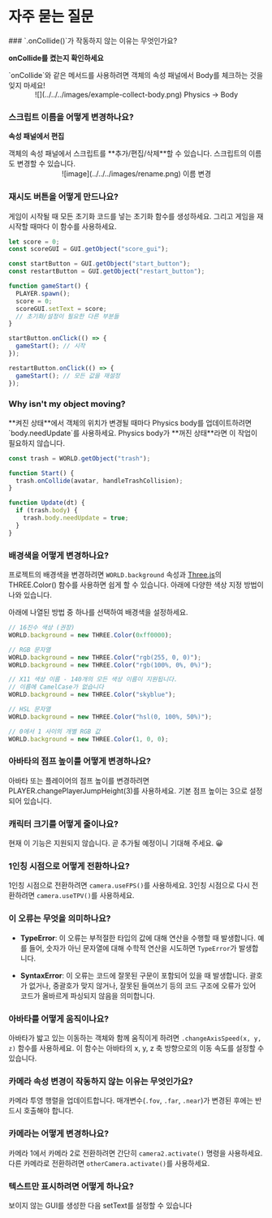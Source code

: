 
# 자주 묻는 질문

<Steps>
### `.onCollide()`가 작동하지 않는 이유는 무엇인가요?

**onCollide를 켰는지 확인하세요**

<Callout type="error" icon="‼️">
  `onCollide`와 같은 메서드를 사용하려면 객체의 속성 패널에서 Body를 체크하는
  것을 잊지 마세요!
  <div style={{ textAlign: "center" }}>
    <center>
      ![](../../../images/example-collect-body.png) Physics -> Body
    </center>
  </div>
</Callout>

### 스크립트 이름을 어떻게 변경하나요?

**속성 패널에서 편집**

<Callout type="info">
  객체의 속성 패널에서 스크립트를 **추가/편집/삭제**할 수 있습니다. 스크립트의
  이름도 변경할 수 있습니다.
  <br />
  <center>![image](../../../images/rename.png) 이름 변경 </center>
</Callout>

### 재시도 버튼을 어떻게 만드나요?

게임이 시작될 때 모든 초기화 코드를 넣는 초기화 함수를 생성하세요. 그리고 게임을 재시작할 때마다 이 함수를 사용하세요.

```js showLineNumbers filename="example restart" {5, 7-12, 18-20}
let score = 0;
const scoreGUI = GUI.getObject("score_gui");

const startButton = GUI.getObject("start_button");
const restartButton = GUI.getObject("restart_button");

function gameStart() {
  PLAYER.spawn();
  score = 0;
  scoreGUI.setText = score;
  // 초기화/설정이 필요한 다른 부분들
}

startButton.onClick(() => {
  gameStart(); // 시작
});

restartButton.onClick(() => {
  gameStart(); // 모든 값을 재설정
});
```

### Why isn't my object moving?

<Callout type="info">
  **켜진 상태**에서 객체의 위치가 변경될 때마다 Physics body를 업데이트하려면
  `body.needUpdate`를 사용하세요.
</Callout>
<Callout type="warning">
  Physics body가 **꺼진 상태**라면 이 작업이 필요하지 않습니다.
</Callout>

```js showLineNumbers {9}
const trash = WORLD.getObject("trash");

function Start() {
  trash.onCollide(avatar, handleTrashCollision);
}

function Update(dt) {
  if (trash.body) {
    trash.body.needUpdate = true;
  }
}
```

### 배경색을 어떻게 변경하나요?

프로젝트의 배경색을 변경하려면 `WORLD.background` 속성과 [Three.js](https://threejs.org/docs/index.html?q=color#api/en/math/Color)의 THREE.Color() 함수를 사용하면 쉽게 할 수 있습니다. 아래에 다양한 색상 지정 방법이 나와 있습니다.

<Callout type="info">
  아래에 나열된 방법 중 하나를 선택하여 배경색을 설정하세요.
</Callout>

```js showLineNumbers filename="Background change"
// 16진수 색상 (권장)
WORLD.background = new THREE.Color(0xff0000);

// RGB 문자열
WORLD.background = new THREE.Color("rgb(255, 0, 0)");
WORLD.background = new THREE.Color("rgb(100%, 0%, 0%)");

// X11 색상 이름 - 140개의 모든 색상 이름이 지원됩니다.
// 이름에 CamelCase가 없습니다
WORLD.background = new THREE.Color("skyblue");

// HSL 문자열
WORLD.background = new THREE.Color("hsl(0, 100%, 50%)");

// 0에서 1 사이의 개별 RGB 값
WORLD.background = new THREE.Color(1, 0, 0);
```

### 아바타의 점프 높이를 어떻게 변경하나요?

아바타 또는 플레이어의 점프 높이를 변경하려면 PLAYER.changePlayerJumpHeight(3)를 사용하세요. 기본 점프 높이는 3으로 설정되어 있습니다.

### 캐릭터 크기를 어떻게 줄이나요?

현재 이 기능은 지원되지 않습니다. 곧 추가될 예정이니 기대해 주세요. 😀

### 1인칭 시점으로 어떻게 전환하나요?

1인칭 시점으로 전환하려면 `camera.useFPS()`를 사용하세요. 3인칭 시점으로 다시 전환하려면 `camera.useTPV()`를 사용하세요.

### 이 오류는 무엇을 의미하나요?

- **TypeError**: 이 오류는 부적절한 타입의 값에 대해 연산을 수행할 때 발생합니다. 예를 들어, 숫자가 아닌 문자열에 대해 수학적 연산을 시도하면 `TypeError`가 발생합니다.

- **SyntaxError**: 이 오류는 코드에 잘못된 구문이 포함되어 있을 때 발생합니다. 괄호가 없거나, 중괄호가 맞지 않거나, 잘못된 들여쓰기 등의 코드 구조에 오류가 있어 코드가 올바르게 파싱되지 않음을 의미합니다.

### 아바타를 어떻게 움직이나요?

아바타가 밟고 있는 이동하는 객체와 함께 움직이게 하려면 `.changeAxisSpeed(x, y, z)` 함수를 사용하세요. 이 함수는 아바타의 x, y, z 축 방향으로의 이동 속도를 설정할 수 있습니다.

### 카메라 속성 변경이 작동하지 않는 이유는 무엇인가요?

카메라 투영 행렬을 업데이트합니다. 매개변수(`.fov`, `.far`, `.near`)가 변경된 후에는 반드시 호출해야 합니다.

### 카메라는 어떻게 변경하나요?

카메라 1에서 카메라 2로 전환하려면 간단히 `camera2.activate()` 명령을 사용하세요. 다른 카메라로 전환하려면 `otherCamera.activate()`를 사용하세요.

### 텍스트만 표시하려면 어떻게 하나요?

보이지 않는 GUI를 생성한 다음 setText를 설정할 수 있습니다

</Steps>
